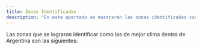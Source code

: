```yaml
---
title: Zonas Identificadas
description: "En este apartado se mostrarán las zonas identificadas con mejor cloma de Argentina."
---
```


Las zonas que se lograron identificar como las de mejor clima dentro de Argentina son las siguientes:

